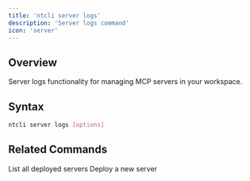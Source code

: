 ```yaml
---
title: 'ntcli server logs'
description: 'Server logs command'
icon: 'server'
---
```


## Overview

Server logs functionality for managing MCP servers in your workspace.

## Syntax

```bash
ntcli server logs [options]
```

## Related Commands

<CardGroup cols={2}>
  <Card
    title="server list"
    icon="list"
    href="/cli/commands/server/list"
  >
    List all deployed servers
  </Card>
  <Card
    title="server deploy"
    icon="rocket"
    href="/cli/commands/server/deploy"
  >
    Deploy a new server
  </Card>
</CardGroup>
